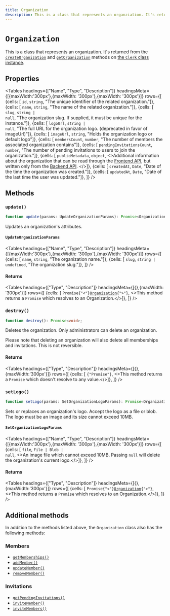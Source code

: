 ```yaml
---
title: Organization
description: This is a class that represents an organziation. It's returned from the createOrganization and getOrganization methods on the Clerk class instance.
---
```


# `Organization`

This is a class that represents an organization. It's returned from the [`createOrganization`](/docs/references/javascript/clerk/organization-methods#create-organization) and [`getOrganization`](/docs/references/javascript/clerk/organization-methods#get-organization) methods on [the `Clerk` class instance](/docs/references/javascript/clerk/clerk).

## Properties

<Tables
  headings={["Name", "Type", "Description"]}
  headingsMeta={[{maxWidth:'300px'},{maxWidth: '300px'},{maxWidth: '300px'}]}
  rows={[
  {cells: [ <code>id</code>, <code>string</code>, "The unique identifier of the related organization."]},
  {cells: [ <code>name</code>, <code>string</code>, "The name of the related organization."]},
  {cells: [ <code>slug</code>, <code>string | null</code>, "The organization slug. If supplied, it must be unique for the instance."]},
  {cells: [ <code>logoUrl</code>, <code>string | null</code>, "The full URL for the organization logo. (deprecated in favor of imageUrl)"]},
  {cells: [ <code>imageUrl</code>, <code>string</code>, "Holds the organization logo or default logo"]},
  {cells: [ <code>membersCount</code>, <code>number</code>, "The number of members the associated organization contains"]},
  {cells: [ <code>pendingInvitationsCount</code>, <code>number</code>, "The number of pending invitations to users to join the organization."]},
  {cells: [ <code>publicMetadata</code>, <code>object</code>, <>Additional information about the organization that can be read through the <a href="https://reference.clerk.dev/reference/frontend-api-reference">Frontend API</a>, but written only from the <a href="https://clerk.com/docs/reference/backend-api">Backend API</a>.
  </>]},
  {cells: [ <code>createdAt</code>, <code>Date</code>, "Date of the time the organization was created."]},
  {cells: [ <code>updatedAt</code>, <code>Date</code>, "Date of the last time the user was updated."]},
  ]}
/>

## Methods

### `update()`

```typescript
function update(params: UpdateOrganizationParams): Promise<Organization>;
```

Updates an organization's attributes.

#### `UpdateOrganizationParams`

<Tables
  headings={["Name", "Type", "Description"]}
  headingsMeta={[{maxWidth:'300px'},{maxWidth: '300px'},{maxWidth: '300px'}]}
  rows={[
  {cells: [ <code>name</code>, <code>string</code>, "The organization name."]},
  {cells: [ <code>slug</code>, <code>string | undefined</code>, "The organization slug."]},
  ]}
/>

#### Returns

<Tables
  headings={["Type", "Description"]}
  headingsMeta={[{},{maxWidth: '300px'}]}
  rows={[
  {cells: [ <code>Promise{"<"}<a href="/docs/references/javascript/organization/organization">Organization</a>{">"}</code>, <>This method returns a <code>Promise</code> which resolves to an Organization.</>]},
  ]}
/>

### `destroy()`

```typescript
function destroy(): Promise<void>;
```

Deletes the organization. Only administrators can delete an organization.

Please note that deleting an organization will also delete all memberships and invitations. This is not reversible.

#### Returns

<Tables
  headings={["Type", "Description"]}
  headingsMeta={[{}, {maxWidth:'300px'}]}
  rows={[
  {cells: [ <code>{"Promise<void>"}</code>, <>This method returns a <code>Promise</code> which doesn't resolve to any value.</>]},
  ]}
/>

### `setLogo()`

```typescript
function setLogo(params: SetOrganizationLogoParams): Promise<Organization>;
```

Sets or replaces an organization's logo.  Accept the logo as a file or blob. The logo must be an image and its  size cannot exceed 10MB.

#### `SetOrganizationLogoParams`

<Tables
  headings={["Name", "Type", "Description"]}
  headingsMeta={[{maxWidth:'300px'},{maxWidth: '300px'},{maxWidth: '300px'}]}
  rows={[
  {cells: [ <code>file</code>, <code>File | Blob | null</code>, <>An image file which cannot exceed 10MB. Passing <code>null</code> will delete the organization's current logo.</>]},
  ]}
/>

#### Returns

<Tables
  headings={["Type", "Description"]}
  headingsMeta={[{}, {maxWidth:'300px'}]}
  rows={[
  {cells: [ <code>Promise{"<"}<a href="/docs/references/javascript/organization/organization">Organization</a>{">"}</code>, <>This method returns a <code>Promise</code> which resolves to an Organization.</>]},
  ]}
/>

## Additional methods

In addition to the methods listed above, the `Organization` class also has the following methods:

### Members

*   [`getMemberships()`](/docs/references/javascript/organization/members#get-memberships)
*   [`addMember()`](/docs/references/javascript/organization/members#add-member)
*   [`updateMember()`](/docs/references/javascript/organization/members#update-member)
*   [`removeMember()`](/docs/references/javascript/organization/members#remove-member)

### Invitations

*   [`getPendingInvitations()`](/docs/references/javascript/organization/invitations#get-pending-invitations)
*   [`inviteMember()`](/docs/references/javascript/organization/invitations#invite-member)
*   [`inviteMembers()`](/docs/references/javascript/organization/invitations#invite-members)
